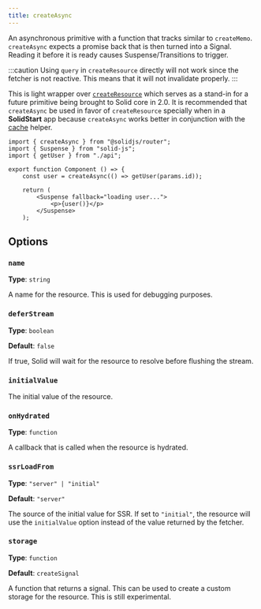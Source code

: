 ```yaml
---
title: createAsync
---
```


An asynchronous primitive with a function that tracks similar to `createMemo`.
`createAsync` expects a promise back that is then turned into a Signal.
Reading it before it is ready causes Suspense/Transitions to trigger.

:::caution
	Using `query` in `createResource` directly will not work since the fetcher is
	not reactive. This means that it will not invalidate properly.
:::

This is light wrapper over [`createResource`](/reference/basic-reactivity/create-resource) which serves as a stand-in for a future primitive being brought to Solid core in 2.0.
It is recommended that `createAsync` be used in favor of `createResource` specially when in a **SolidStart** app because `createAsync` works better in conjunction with the [cache](/solid-router/reference/data-apis/cache) helper.



```tsx title="component.tsx" {6,10}
import { createAsync } from "@solidjs/router";
import { Suspense } from "solid-js";
import { getUser } from "./api";

export function Component () => {
	const user = createAsync(() => getUser(params.id));

	return (
		<Suspense fallback="loading user...">
			<p>{user()}</p>
		</Suspense>
	);
```

## Options

### `name`

**Type**: `string`

A name for the resource.
This is used for debugging purposes.

### `deferStream`

**Type**: `boolean`

**Default**: `false`

If true, Solid will wait for the resource to resolve before flushing the stream.

### `initialValue`

The initial value of the resource.

### `onHydrated`

**Type**: `function`

A callback that is called when the resource is hydrated.

### `ssrLoadFrom`

**Type**: `"server" | "initial"`

**Default**: `"server"`

The source of the initial value for SSR.
If set to `"initial"`, the resource will use the `initialValue` option instead of the value returned by the fetcher.

### `storage`

**Type**: `function`

**Default**: `createSignal`

A function that returns a signal.
This can be used to create a custom storage for the resource.
This is still experimental.
